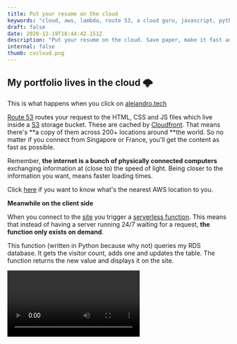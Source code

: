 ```yaml
---
title: Put your resume on the cloud
keywords: "cloud, aws, lambda, route 53, a cloud guru, javascript, python"
draft: false
date: 2020-12-19T18:44:42.151Z
description: "Put your resume on the cloud. Save paper, make it fast and a cool conversation starter for interviews"
internal: false
thumb: cvcloud.png
---
```



## My portfolio lives in the cloud 🌩

This is what happens when you click on [alejandro.tech](http://alejandro.tech/)

[Route 53](https://aws.amazon.com/route53/) routes your request to the HTML, CSS and JS files which live inside a [S3](https://aws.amazon.com/s3/) storage bucket. These are cached by [Cloudfront](https://aws.amazon.com/cloudfront/). That means there's **a copy of them across 200+ locations around **the world. So no matter if you connect from Singapore or France, you'll get the content as fast as possible.

Remember, **the internet is a bunch of physically connected computers** exchanging information at (close to) the speed of light. Being closer to the information you want, means faster loading times.

Click [here](https://www.cloudping.info/) if you want to know what's the nearest AWS location to you.

**Meanwhile on the client side**

When you connect to the [site](http://alejandro.tech/) you trigger a [serverless function](https://aws.amazon.com/lambda/). This means that instead of having a server running 24/7 waiting for a request, **the function only exists on demand**.

This function (written in Python because why not) queries my RDS database. It gets the visitor count, adds one and updates the table. The function returns the new value and displays it on the site.

<Video />

**Continuous Deployment**

On Github, when I push changes to the main branch. They trigger an action that **replaces the files in the S3 bucket and invalidates the cached files on Cloudfront**. This means that the next time you connect, you'll get the latest version of the files.

**But why?**

If you've ever deployed your site on a service like Netlify, this process is done auto-_magically_ for you. **It's nice to have the option of doing it manually because it gives you freedom**. It is a lot of work though. **It's like going through the exhaustive process of making a late at home.** Buying the beans, grinding them, weighing, working the espresso machine, frothing the milk and doing the latte art. You can also just get one from Starbucks and call it a day. Nothing wrong with one or the other, just depends on your needs. ☕️

**References**
Thanks so much to [swyx](https://twitter.com/swyx) for suggesting the [cloud resume challenge](https://forrestbrazeal.com/2020/04/23/the-cloud-resume-challenge/). Going through it opened my mind to the world of cloud solutions. Now I use them for **everything**.

Implementing security with [AWS Route 53](https://www.youtube.com/watch?v=lB4DTqMEumY)

PD: I set a concurrency limit on the lambda function. This means that even if somebody wants to troll me and spam the endpoint, it's limited to 5 requests per minute.

\- Alejandro 🧡
